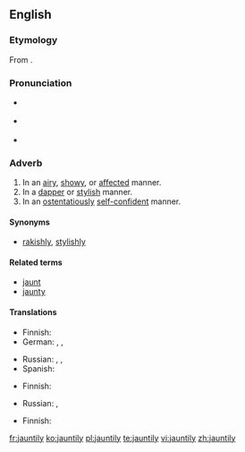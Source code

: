 {{was wotd|2010|August|11}}
==English==

===Etymology===
From {{suffix|jaunty|ly}}.

===Pronunciation===
* {{a|UK}} {{IPA|/ˈdʒɔːn.tɪ.li/}}
* {{a|US}} {{IPA|/ˈdʒɑn.tɪ.li/|/ˈdʒɔn.tɪ.li/}}
* {{audio|en-us-jauntily.ogg|Audio (US)}}

===Adverb===
{{en-adv}}

# In an [[airy]], [[showy]], or [[affected]] manner.
# In a [[dapper]] or [[stylish]] manner.
# In an [[ostentatiously]] [[self-confident]] manner.

====Synonyms====
* {{sense|in a dapper or stylish manner}} [[rakishly]], [[stylishly]]

====Related terms====
* [[jaunt]]
* [[jaunty]]

====Translations====
{{trans-top|in an airy, showy, or affected manner}}
* Finnish: {{t-|fi|leuhkasti}}
* German: {{t+|de|unbeschwert}}, {{t+|de|munter}}, {{t+|de|fröhlich}}
{{trans-mid}}
* Russian: {{t+|ru|весело}}, {{t+|ru|беспечно}}, {{t+|ru|легкомысленно}}
* Spanish: {{t-|es|animadamente}}
{{trans-bottom}}

{{trans-top|in a dapper or stylish manner}}
* Finnish: {{t-|fi|leuhkasti}}
{{trans-mid}}
* Russian: {{t+|ru|небрежно}}, {{t-|ru|с небрежным изяществом}}
{{trans-bottom}}

{{trans-top|in an ostentatiously self-confident manner}}
* Finnish: {{t-|fi|leuhkasti}}
{{trans-mid}}
{{trans-bottom}}

[[fr:jauntily]]
[[ko:jauntily]]
[[pl:jauntily]]
[[te:jauntily]]
[[vi:jauntily]]
[[zh:jauntily]]